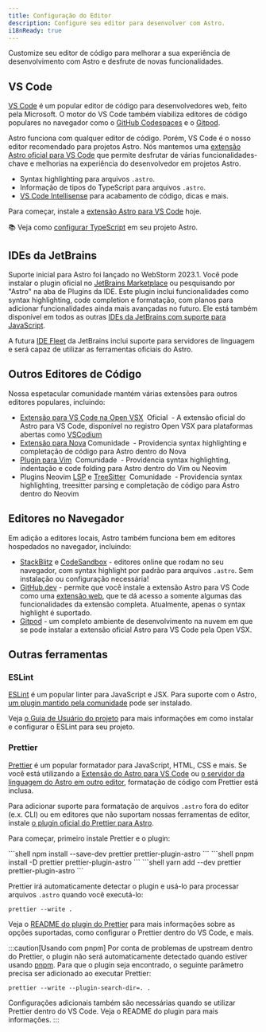 ```yaml
---
title: Configuração do Editor
description: Configure seu editor para desenvolver com Astro.
i18nReady: true
---
```



Customize seu editor de código para melhorar a sua experiência de desenvolvimento com Astro e desfrute de novas funcionalidades.

## VS Code

[VS Code](https://code.visualstudio.com) é um popular editor de código para desenvolvedores web, feito pela Microsoft. O motor do VS Code também viabiliza editores de código populares no navegador como o [GitHub Codespaces](https://github.com/features/codespaces) e o [Gitpod](https://gitpod.io).

Astro funciona com qualquer editor de código. Porém, VS Code é o nosso editor recomendado para projetos Astro. Nós mantemos uma [extensão Astro oficial para VS Code](https://marketplace.visualstudio.com/items?itemName=astro-build.astro-vscode) que permite desfrutar de várias funcionalidades-chave e melhorias na experiência do desenvolvedor em projetos Astro.

- Syntax highlighting para arquivos `.astro`.
- Informação de tipos do TypeScript para arquivos `.astro`.
- [VS Code Intellisense](https://code.visualstudio.com/docs/editor/intellisense) para acabamento de código, dicas e mais.

Para começar, instale a [extensão Astro para VS Code](https://marketplace.visualstudio.com/items?itemName=astro-build.astro-vscode) hoje.

📚 Veja como [configurar TypeScript](/pt-br/guides/typescript/) em seu projeto Astro.

## IDEs da JetBrains

Suporte inicial para Astro foi lançado no WebStorm 2023.1. Você pode instalar o plugin oficial no [JetBrains Marketplace](https://plugins.jetbrains.com/plugin/20959-astro) ou pesquisando por "Astro" na aba de Plugins da IDE. Este plugin inclui funcionalidades como syntax highlighting, code completion e formatação, com planos para adicionar funcionalidades ainda mais avançadas no futuro. Ele está também disponível em todos as outras [IDEs da JetBrains com suporte para JavaScript](https://www.jetbrains.com/products/#lang=js&type=ide).

A futura [IDE Fleet](https://www.jetbrains.com/fleet/) da JetBrains inclui suporte para servidores de linguagem e será capaz de utilizar as ferramentas oficiais do Astro.

## Outros Editores de Código

Nossa espetacular comunidade mantém várias extensões para outros editores populares, incluindo:

- [Extensão para VS Code na Open VSX](https://open-vsx.org/extension/astro-build/astro-vscode) <span style="margin: 0.25em;"><Badge variant="accent">Oficial</Badge></span> - A extensão oficial do Astro para VS Code, disponível no registro Open VSX para plataformas abertas como [VSCodium](https://vscodium.com/)
- [Extensão para Nova](https://extensions.panic.com/extensions/sciencefidelity/sciencefidelity.astro/)<span style="margin: 0.25em;"><Badge variant="neutral">Comunidade</Badge></span> - Providencia syntax highlighting e completação de código para Astro dentro do Nova
- [Plugin para Vim](https://github.com/wuelnerdotexe/vim-astro) <span style="margin: 0.25em;"><Badge variant="neutral">Comunidade</Badge></span> - Providencia syntax highlighting, indentação e code folding para Astro dentro do Vim ou Neovim
- Plugins Neovim [LSP](https://github.com/neovim/nvim-lspconfig/blob/master/doc/server_configurations.md#astro) e [TreeSitter](https://github.com/virchau13/tree-sitter-astro) <span style="margin: 0.25em;"><Badge variant="neutral">Comunidade</Badge></span> - Providencia syntax highlighting, treesitter parsing e completação de código para Astro dentro do Neovim

## Editores no Navegador

Em adição a editores locais, Astro também funciona bem em editores hospedados no navegador, incluindo:

- [StackBlitz](https://stackblitz.com) e [CodeSandbox](https://codesandbox.io) - editores online que rodam no seu navegador, com syntax highlight por padrão para arquivos `.astro`. Sem instalação ou configuração necessária!
- [GitHub.dev](https://github.dev) - permite que você instale a extensão Astro para VS Code como uma [extensão web](https://code.visualstudio.com/api/extension-guides/web-extensions), que te dá acesso a somente algumas das funcionalidades da extensão completa. Atualmente, apenas o syntax highlight é suportado.
- [Gitpod](https://gitpod.io) - um completo ambiente de desenvolvimento na nuvem em que se pode instalar a extensão oficial Astro para VS Code pela Open VSX.

## Outras ferramentas

### ESLint

[ESLint](https://eslint.org/) é um popular linter para JavaScript e JSX. Para suporte com o Astro, [um plugin mantido pela comunidade](https://github.com/ota-meshi/eslint-plugin-astro) pode ser instalado.

Veja [o Guia de Usuário do projeto](https://ota-meshi.github.io/eslint-plugin-astro/user-guide/) para mais informações em como instalar e configurar o ESLint para seu projeto.

### Prettier

[Prettier](https://prettier.io/) é um popular formatador para JavaScript, HTML, CSS e mais. Se você está utilizando a [Extensão do Astro para VS Code](https://marketplace.visualstudio.com/items?itemName=astro-build.astro-vscode) ou [o servidor da linguagem do Astro em outro editor](#outros-editores-de-código), formatação de código com Prettier está inclusa. 

Para adicionar suporte para formatação de arquivos `.astro` fora do editor (e.x. CLI) ou em editores que não suportam nossas ferramentas de editor, instale [o plugin oficial do Prettier para Astro](https://github.com/withastro/prettier-plugin-astro).

Para começar, primeiro instale Prettier e o plugin:

<PackageManagerTabs>
  <Fragment slot="npm">
  ```shell
  npm install --save-dev prettier prettier-plugin-astro
  ```
  </Fragment>
  <Fragment slot="pnpm">
  ```shell
  pnpm install -D prettier prettier-plugin-astro
  ```
  </Fragment>
  <Fragment slot="yarn">
  ```shell
  yarn add --dev prettier prettier-plugin-astro
  ```
  </Fragment>
</PackageManagerTabs>

Prettier irá automaticamente detectar o plugin e usá-lo para processar arquivos `.astro` quando você executá-lo:

```shell
prettier --write .
```

Veja o [README do plugin do Prettier](https://github.com/withastro/prettier-plugin-astro/blob/main/README.md) para mais informações sobre as opções suportadas, como configurar o Prettier dentro do VS Code, e mais.

:::caution[Usando com pnpm]
Por conta de problemas de upstream dentro do Prettier, o plugin não será automaticamente detectado quando estiver usando [pnpm](https://pnpm.io/). Para que o plugin seja encontrado, o seguinte parâmetro precisa ser adicionado ao executar Prettier:

```shell
prettier --write --plugin-search-dir=. .
```

Configurações adicionais também são necessárias quando se utilizar Prettier dentro do VS Code. Veja o README do plugin para mais informações.
:::
